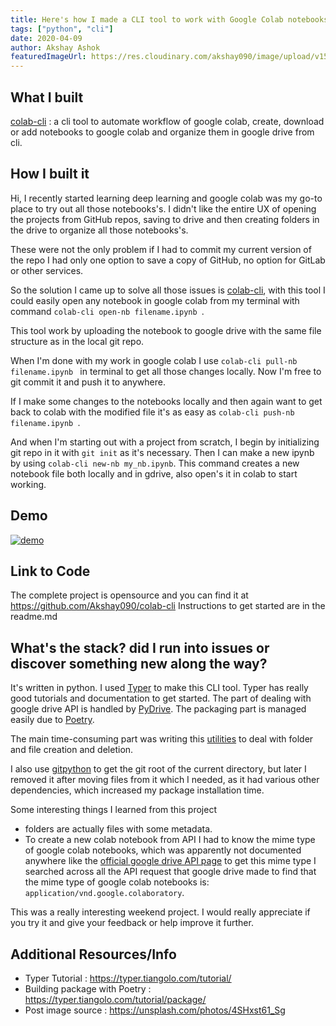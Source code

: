```yaml
---
title: Here's how I made a CLI tool to work with Google Colab notebooks.
tags: ["python", "cli"]
date: 2020-04-09
author: Akshay Ashok
featuredImageUrl: https://res.cloudinary.com/akshay090/image/upload/v1597570344/Portfolio_Assets/colab-cli.png
---
```


## What I built
[colab-cli](https://github.com/Akshay090/colab-cli) : a cli tool to automate workflow of google colab, create, download or add notebooks to google colab and organize them in google drive from cli.

## How I built it
Hi, I recently started learning deep learning and google colab was my go-to place to try out all those notebooks's. I didn't like the entire UX of opening the projects from GitHub repos, saving to drive and then creating folders in the drive to organize all those notebooks's. 

These were not the only problem if I had to commit my current version of the repo I had only one option to save a copy of GitHub, no option for GitLab or other services. 

So the solution I came up to solve all those issues is [colab-cli](https://github.com/Akshay090/colab-cli), with this tool I could easily open any notebook in google colab from my terminal with command `colab-cli open-nb filename.ipynb `. 

This tool work by uploading the notebook to google drive with the same file structure as in the local git repo.

When I'm done with my work in google colab I use `colab-cli pull-nb filename.ipynb ` in terminal to get all those changes locally. Now I'm free to git commit it and push it to anywhere.

If I make some changes to the notebooks locally and then again want to get back to colab with the modified file it's as easy as `colab-cli push-nb filename.ipynb `.

And when I'm starting out with a project from scratch, I begin by initializing git repo in it with `git init` as it's necessary. Then I can make a new ipynb by using `colab-cli new-nb my_nb.ipynb`. This command creates a new notebook file both locally and in gdrive, also open's it in colab to start working.

## Demo
[![demo](https://asciinema.org/a/314749.svg)](https://asciinema.org/a/314749?autoplay=1)

## Link to Code
The complete project is opensource and you can find it at https://github.com/Akshay090/colab-cli
Instructions to get started are in the readme.md

## What's the stack? did I run into issues or discover something new along the way?

It's written in python. I used [Typer](https://typer.tiangolo.com/) to make this CLI tool. Typer has really good tutorials and documentation to get started. The part of dealing with google drive API is handled by [PyDrive](https://pythonhosted.org/PyDrive/quickstart.html). The packaging part is managed easily due to [Poetry](https://python-poetry.org/).   

The main time-consuming part was writing this [utilities](https://github.com/Akshay090/colab-cli/blob/master/colab_cli/utilities) to deal with folder and file creation and deletion. 

I also use [gitpython](https://gitpython.readthedocs.io/en/stable/) to get the git root of the current directory, but later I removed it after moving files from it which I needed, as it had various other dependencies, which increased my package installation time.

Some interesting things I learned from this project
* folders are actually files with some metadata. 
* To create a new colab notebook from API I had to know the mime type of google colab notebooks, which was apparently not documented anywhere like the [official google drive API page](https://developers.google.com/drive/api/v3/mime-types) to get this mime type I searched across all the API request that google drive made to find that the mime type of google colab notebooks is: `application/vnd.google.colaboratory`.

This was a really interesting weekend project. I would really appreciate if you try it and give your feedback or help improve it further. 

## Additional Resources/Info
* Typer Tutorial : https://typer.tiangolo.com/tutorial/
* Building package with Poetry : https://typer.tiangolo.com/tutorial/package/
* Post image source : https://unsplash.com/photos/4SHxst61_Sg